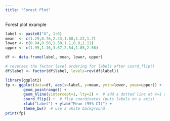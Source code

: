 ```yaml
---
title: "Forest Plot"
---
```


Forest plot example

```r
label <- paste0("X", 1:6)
mean  <- c(1.29,0.76,2.43,1.68,1.22,1.7) 
lower <- c(0.84,0.50,1.58,1.1,0.8,1.11)
upper <- c(1.95,1.16,3.67,2.54,1.85,2.56)

df <- data.frame(label, mean, lower, upper)

# reverses the factor level ordering for labels after coord_flip()
df$label <- factor(df$label, levels=rev(df$label))

library(ggplot2)
fp <- ggplot(data=df, aes(x=label, y=mean, ymin=lower, ymax=upper)) +
        geom_pointrange() + 
        geom_hline(yintercept=1, lty=2) +  # add a dotted line at x=1 after flip
        coord_flip() +  # flip coordinates (puts labels on y axis)
        xlab("Label") + ylab("Mean (95% CI)") +
        theme_bw()  # use a white background
print(fp)
```
